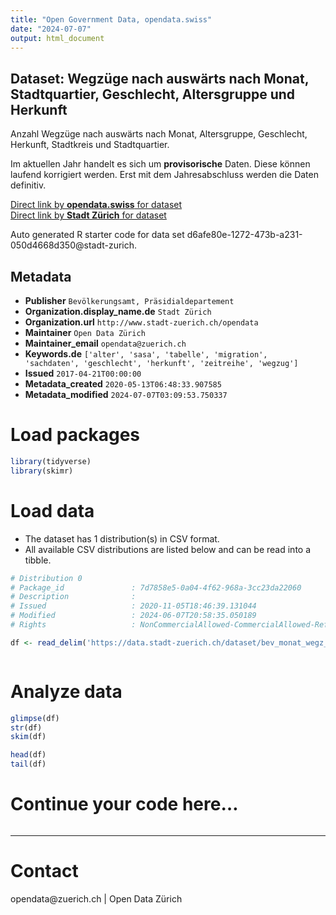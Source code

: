 ```yaml
---
title: "Open Government Data, opendata.swiss"
date: "2024-07-07"
output: html_document
---
```


## Dataset: Wegzüge nach auswärts nach Monat, Stadtquartier, Geschlecht, Altersgruppe und Herkunft


Anzahl Wegzüge nach auswärts nach Monat, Altersgruppe, Geschlecht, Herkunft, Stadtkreis und Stadtquartier.

Im aktuellen Jahr handelt es sich um **provisorische** Daten. Diese können laufend korrigiert werden. Erst mit dem Jahresabschluss werden die Daten definitiv.
 


[Direct link by **opendata.swiss** for dataset](https://opendata.swiss/de/dataset/wegzuge-nach-auswarts-nach-monat-stadtquartier-geschlecht-altersgruppe-und-herkunft-seit-1998)<br>
[Direct link by **Stadt Zürich** for dataset](https://data.stadt-zuerich.ch/dataset/bev_monat_wegz_quartier_geschl_ag_herkunft_od3540)

Auto generated R starter code for data set d6afe80e-1272-473b-a231-050d4668d350@stadt-zurich.

## Metadata

- **Publisher** `Bevölkerungsamt, Präsidialdepartement`
- **Organization.display_name.de** `Stadt Zürich`
- **Organization.url** `http://www.stadt-zuerich.ch/opendata`
- **Maintainer** `Open Data Zürich`
- **Maintainer_email** `opendata@zuerich.ch`
- **Keywords.de** `['alter', 'sasa', 'tabelle', 'migration', 'sachdaten', 'geschlecht', 'herkunft', 'zeitreihe', 'wegzug']`
- **Issued** `2017-04-21T00:00:00`
- **Metadata_created** `2020-05-13T06:48:33.907585`
- **Metadata_modified** `2024-07-07T03:09:53.750337`


# Load packages

```r

library(tidyverse)
library(skimr)

```

# Load data

-   The dataset has 1 distribution(s) in CSV format.
-   All available CSV distributions are listed below and can be read into a tibble.

```r

# Distribution 0
# Package_id               : 7d7858e5-0a04-4f62-968a-3cc23da22060
# Description              : 
# Issued                   : 2020-11-05T18:46:39.131044
# Modified                 : 2024-06-07T20:58:35.050189
# Rights                   : NonCommercialAllowed-CommercialAllowed-ReferenceNotRequired

df <- read_delim('https://data.stadt-zuerich.ch/dataset/bev_monat_wegz_quartier_geschl_ag_herkunft_od3540/download/BEV354OD3540.csv')



```

# Analyze data

```r

glimpse(df)
str(df)
skim(df)

head(df)
tail(df)

```

# Continue your code here...

```r

```

------------------------------------------------------------------------

# Contact

opendata@zuerich.ch | Open Data Zürich
